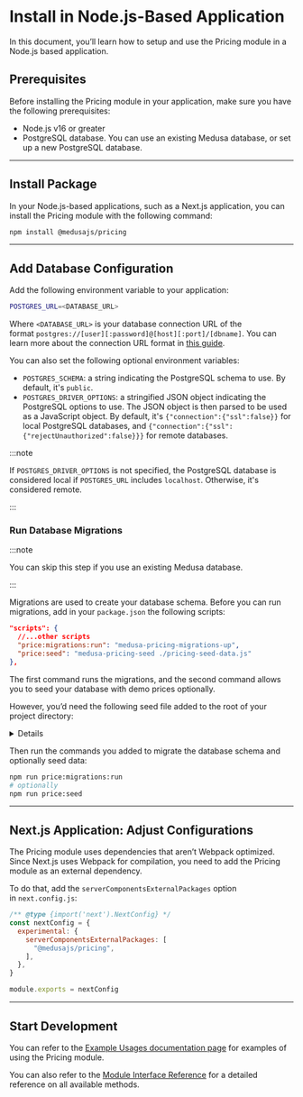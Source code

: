 
# Install in Node.js-Based Application

In this document, you’ll learn how to setup and use the Pricing module in a Node.js based application.

## Prerequisites

Before installing the Pricing module in your application, make sure you have the following prerequisites:

- Node.js v16 or greater
- PostgreSQL database. You can use an existing Medusa database, or set up a new PostgreSQL database.

---

## Install Package

In your Node.js-based applications, such as a Next.js application, you can install the Pricing module with the following command:

```bash npm2yarn
npm install @medusajs/pricing
```

---

## Add Database Configuration

Add the following environment variable to your application:

```bash
POSTGRES_URL=<DATABASE_URL>
```

Where `<DATABASE_URL>` is your database connection URL of the format `postgres://[user][:password]@[host][:port]/[dbname]`. You can learn more about the connection URL format in [this guide](../../development/backend/configurations.md#database_url).

You can also set the following optional environment variables:

- `POSTGRES_SCHEMA`: a string indicating the PostgreSQL schema to use. By default, it's `public`.
- `POSTGRES_DRIVER_OPTIONS`: a stringified JSON object indicating the PostgreSQL options to use. The JSON object is then parsed to be used as a JavaScript object. By default, it's `{"connection":{"ssl":false}}` for local PostgreSQL databases, and `{"connection":{"ssl":{"rejectUnauthorized":false}}}` for remote databases.

:::note

If `POSTGRES_DRIVER_OPTIONS` is not specified, the PostgreSQL database is considered local if `POSTGRES_URL` includes `localhost`. Otherwise, it's considered remote.

:::

### Run Database Migrations

:::note

You can skip this step if you use an existing Medusa database.

:::

Migrations are used to create your database schema. Before you can run migrations, add in your `package.json` the following scripts:

```json
"scripts": {
  //...other scripts
  "price:migrations:run": "medusa-pricing-migrations-up",
  "price:seed": "medusa-pricing-seed ./pricing-seed-data.js"
},

```

The first command runs the migrations, and the second command allows you to seed your database with demo prices optionally.

However, you’d need the following seed file added to the root of your project directory:

<Details>
  <DetailsSummary>Seed file</DetailsSummary>

  ```js
  const currenciesData = [
    {
      code: "USD",
      symbol: "$",
      symbol_native: "$",
      name: "US Dollar",
    },
    {
      code: "CAD",
      symbol: "CA$",
      symbol_native: "$",
      name: "Canadian Dollar",
    },
    {
      code: "EUR",
      symbol: "€",
      symbol_native: "€",
      name: "Euro",
    },
  ]
  
  const moneyAmountsData = [
    {
      id: "money-amount-USD",
      currency_code: "USD",
      amount: 500,
      min_quantity: 1,
      max_quantity: 10,
    },
    {
      id: "money-amount-EUR",
      currency_code: "EUR",
      amount: 400,
      min_quantity: 1,
      max_quantity: 5,
    },
    {
      id: "money-amount-CAD",
      currency_code: "CAD",
      amount: 600,
      min_quantity: 1,
      max_quantity: 8,
    },
  ]
  
  const priceSetsData = [
    {
      id: "price-set-USD",
    },
    {
      id: "price-set-EUR",
    },
    {
      id: "price-set-CAD",
    },
  ]
  
  const priceSetMoneyAmountsData = [
    {
      title: "USD Price Set",
      price_set: "price-set-USD",
      money_amount: "money-amount-USD",
    },
    {
      title: "EUR Price Set",
      price_set: "price-set-EUR",
      money_amount: "money-amount-EUR",
    },
  ]
  
  module.exports = {
    currenciesData,
    moneyAmountsData,
    priceSetsData,
    priceSetMoneyAmountsData,
  }    
  ```

</Details>

Then run the commands you added to migrate the database schema and optionally seed data:

```bash npm2yarn
npm run price:migrations:run
# optionally
npm run price:seed
```

---

## Next.js Application: Adjust Configurations

The Pricing module uses dependencies that aren’t Webpack optimized. Since Next.js uses Webpack for compilation, you need to add the Pricing module as an external dependency.

To do that, add the `serverComponentsExternalPackages` option in `next.config.js`:

```js title=next.config.js
/** @type {import('next').NextConfig} */
const nextConfig = {
  experimental: {
    serverComponentsExternalPackages: [
      "@medusajs/pricing",
    ],
  },
}

module.exports = nextConfig

```

---

## Start Development

You can refer to the [Example Usages documentation page](./examples.mdx) for examples of using the Pricing module.

You can also refer to the [Module Interface Reference](../../references/pricing/interfaces/pricing.IPricingModuleService.mdx) for a detailed reference on all available methods.